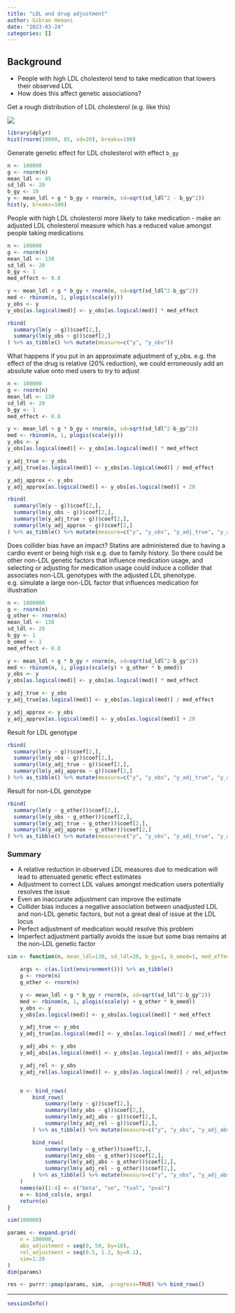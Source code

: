 ```yaml
---
title: "LDL and drug adjustment"
author: Gibran Hemani
date: "2023-03-24"
categories: []
---
```


## Background

-   People with high LDL cholesterol tend to take medication that lowers their observed LDL
-   How does this affect genetic associations?

Get a rough distribution of LDL cholesterol (e.g. like this)

![](https://www.researchgate.net/publication/358644627/figure/fig3/AS:1124416071188480@1645093090168/Distribution-of-LDL-cholesterol-measurements-in-VRONI-Distribution-of-LDL-cholesterol.png)

```r
library(dplyr)
hist(rnorm(10000, 85, sd=20), breaks=100)
```

Generate genetic effect for LDL cholesterol with effect `b_gy`

```r
n <- 100000
g <- rnorm(n)
mean_ldl <- 85
sd_ldl <- 20
b_gy <- 10
y <- mean_ldl + g * b_gy + rnorm(n, sd=sqrt(sd_ldl^2 - b_gy^2))
hist(y, breaks=100)
```

People with high LDL cholesterol more likely to take medication - make an adjusted LDL cholesterol measure which has a reduced value amongst people taking medications

```r
n <- 100000
g <- rnorm(n)
mean_ldl <- 130
sd_ldl <- 20
b_gy <- 1
med_effect <- 0.8

y <- mean_ldl + g * b_gy + rnorm(n, sd=sqrt(sd_ldl^2-b_gy^2))
med <- rbinom(n, 1, plogis(scale(y)))
y_obs <- y
y_obs[as.logical(med)] <- y_obs[as.logical(med)] * med_effect

rbind(
  summary(lm(y ~ g))$coef[2,],
  summary(lm(y_obs ~ g))$coef[2,]
) %>% as_tibble() %>% mutate(measure=c("y", "y_obs"))
```

What happens if you put in an approximate adjustment of y_obs. e.g. the effect of the drug is relative (20% reduction), we could erroneously add an absolute value onto med users to try to adjust

```r
n <- 100000
g <- rnorm(n)
mean_ldl <- 130
sd_ldl <- 20
b_gy <- 1
med_effect <- 0.8

y <- mean_ldl + g * b_gy + rnorm(n, sd=sqrt(sd_ldl^2-b_gy^2))
med <- rbinom(n, 1, plogis(scale(y)))
y_obs <- y
y_obs[as.logical(med)] <- y_obs[as.logical(med)] * med_effect

y_adj_true <- y_obs
y_adj_true[as.logical(med)] <- y_obs[as.logical(med)] / med_effect

y_adj_approx <- y_obs
y_adj_approx[as.logical(med)] <- y_obs[as.logical(med)] + 20

rbind(
  summary(lm(y ~ g))$coef[2,],
  summary(lm(y_obs ~ g))$coef[2,],
  summary(lm(y_adj_true ~ g))$coef[2,],
  summary(lm(y_adj_approx ~ g))$coef[2,]
) %>% as_tibble() %>% mutate(measure=c("y", "y_obs", "y_adj_true", "y_adj_approx"))
```

Does collider bias have an impact? Statins are administered due to having a cardio event or being high risk e.g. due to family history. So there could be other non-LDL genetic factors that influence medication usage, and selecting or adjusting for medication usage could induce a collider that associates non-LDL genotypes with the adjusted LDL phenotype. e.g. simulate a large non-LDL factor that influences medication for illustration

```r
n <- 1000000
g <- rnorm(n)
g_other <- rnorm(n)
mean_ldl <- 130
sd_ldl <- 20
b_gy <- 1
b_omed <- 1
med_effect <- 0.8

y <- mean_ldl + g * b_gy + rnorm(n, sd=sqrt(sd_ldl^2-b_gy^2))
med <- rbinom(n, 1, plogis(scale(y) + g_other * b_omed))
y_obs <- y
y_obs[as.logical(med)] <- y_obs[as.logical(med)] * med_effect

y_adj_true <- y_obs
y_adj_true[as.logical(med)] <- y_obs[as.logical(med)] / med_effect

y_adj_approx <- y_obs
y_adj_approx[as.logical(med)] <- y_obs[as.logical(med)] + 20
```

Result for LDL genotype

```r
rbind(
  summary(lm(y ~ g))$coef[2,],
  summary(lm(y_obs ~ g))$coef[2,],
  summary(lm(y_adj_true ~ g))$coef[2,],
  summary(lm(y_adj_approx ~ g))$coef[2,]
) %>% as_tibble() %>% mutate(measure=c("y", "y_obs", "y_adj_true", "y_adj_approx"))
```

Result for non-LDL genotype

```r
rbind(
  summary(lm(y ~ g_other))$coef[2,],
  summary(lm(y_obs ~ g_other))$coef[2,],
  summary(lm(y_adj_true ~ g_other))$coef[2,],
  summary(lm(y_adj_approx ~ g_other))$coef[2,]
) %>% as_tibble() %>% mutate(measure=c("y", "y_obs", "y_adj_true", "y_adj_approx"))
```


### Summary

-   A relative reduction in observed LDL measures due to medication will lead to attenuated genetic effect estimates
-   Adjustment to correct LDL values amongst medication users potentially resolves the issue
-   Even an inaccurate adjustment can improve the estimate
-   Collider bias induces a negative association between unadjusted LDL and non-LDL genetic factors, but not a great deal of issue at the LDL locus
-   Perfect adjustment of medication would resolve this problem
-   Imperfect adjustment partially avoids the issue but some bias remains at the non-LDL genetic factor


```r
sim <- function(n, mean_ldl=130, sd_ldl=20, b_gy=1, b_omed=1, med_effect=0.8, abs_adjustment = 20, rel_adjustment = 0.8, sim=1) {

    args <- c(as.list(environment())) %>% as_tibble()
    g <- rnorm(n)
    g_other <- rnorm(n)

    y <- mean_ldl + g * b_gy + rnorm(n, sd=sqrt(sd_ldl^2-b_gy^2))
    med <- rbinom(n, 1, plogis(scale(y) + g_other * b_omed))
    y_obs <- y
    y_obs[as.logical(med)] <- y_obs[as.logical(med)] * med_effect

    y_adj_true <- y_obs
    y_adj_true[as.logical(med)] <- y_obs[as.logical(med)] / med_effect

    y_adj_abs <- y_obs
    y_adj_abs[as.logical(med)] <- y_obs[as.logical(med)] + abs_adjustment

    y_adj_rel <- y_obs
    y_adj_rel[as.logical(med)] <- y_obs[as.logical(med)] / rel_adjustment


    o <- bind_rows(
        bind_rows(
            summary(lm(y ~ g))$coef[2,],
            summary(lm(y_obs ~ g))$coef[2,],
            summary(lm(y_adj_abs ~ g))$coef[2,],
            summary(lm(y_adj_rel ~ g))$coef[2,],
        ) %>% as_tibble() %>% mutate(measure=c("y", "y_obs", "y_adj_abs", "y_adj_rel"), g="ldl"),

        bind_rows(
            summary(lm(y ~ g_other))$coef[2,],
            summary(lm(y_obs ~ g_other))$coef[2,],
            summary(lm(y_adj_abs ~ g_other))$coef[2,],
            summary(lm(y_adj_rel ~ g_other))$coef[2,],
        ) %>% as_tibble() %>% mutate(measure=c("y", "y_obs", "y_adj_abs", "y_adj_rel"), g="other")
    )
    names(o)[1:4] <- c("beta", "se", "tval", "pval")
    o <- bind_cols(o, args)
    return(o)
}

sim(100000)
```


```r
params <- expand.grid(
    n = 100000,
    abs_adjustment = seq(0, 50, by=10),
    rel_adjustment = seq(0.5, 1.2, by=0.1),
    sim=1:20
)
dim(params)
```

```r
res <- purrr::pmap(params, sim, .progress=TRUE) %>% bind_rows()
```



---

```r
sessionInfo()
```

